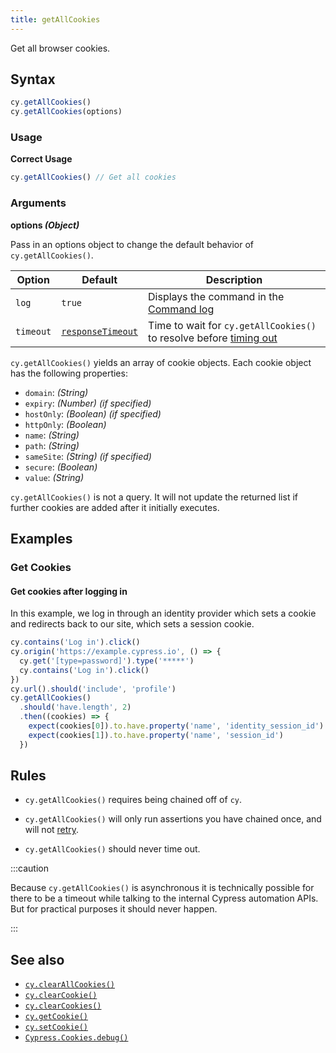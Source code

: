 ```yaml
---
title: getAllCookies
---
```


Get all browser cookies.

## Syntax

```javascript
cy.getAllCookies()
cy.getAllCookies(options)
```

### Usage

<Icon name="check-circle" color="green" /> **Correct Usage**

```javascript
cy.getAllCookies() // Get all cookies
```

### Arguments

<Icon name="angle-right" /> **options _(Object)_**

Pass in an options object to change the default behavior of
`cy.getAllCookies()`.

| Option    | Default                                                     | Description                                                                         |
| --------- | ----------------------------------------------------------- | ----------------------------------------------------------------------------------- |
| `log`     | `true`                                                      | Displays the command in the [Command log](/app/core-concepts/open-mode#Command-Log) |
| `timeout` | [`responseTimeout`](/app/references/configuration#Timeouts) | Time to wait for `cy.getAllCookies()` to resolve before [timing out](#Timeouts)     |

<HeaderYields/>

`cy.getAllCookies()` yields an array of cookie objects. Each cookie object has
the following properties:

- `domain`: _(String)_
- `expiry`: _(Number)_ _(if specified)_
- `hostOnly`: _(Boolean)_ _(if specified)_
- `httpOnly`: _(Boolean)_
- `name`: _(String)_
- `path`: _(String)_
- `sameSite`: _(String)_ _(if specified)_
- `secure`: _(Boolean)_
- `value`: _(String)_

`cy.getAllCookies()` is not a query. It will not update the returned list if
further cookies are added after it initially executes.

## Examples

### Get Cookies

#### Get cookies after logging in

In this example, we log in through an identity provider which sets a cookie and
redirects back to our site, which sets a session cookie.

```javascript
cy.contains('Log in').click()
cy.origin('https://example.cypress.io', () => {
  cy.get('[type=password]').type('*****')
  cy.contains('Log in').click()
})
cy.url().should('include', 'profile')
cy.getAllCookies()
  .should('have.length', 2)
  .then((cookies) => {
    expect(cookies[0]).to.have.property('name', 'identity_session_id')
    expect(cookies[1]).to.have.property('name', 'session_id')
  })
```

## Rules

<HeaderRequirements/>

- `cy.getAllCookies()` requires being chained off of `cy`.

<HeaderAssertions/>

- `cy.getAllCookies()` will only run assertions you have chained once, and will
  not [retry](/app/core-concepts/retry-ability).

<HeaderTimeouts/>

- `cy.getAllCookies()` should never time out.

:::caution

Because `cy.getAllCookies()` is asynchronous it is technically possible for
there to be a timeout while talking to the internal Cypress automation APIs. But
for practical purposes it should never happen.

:::

## See also

- [`cy.clearAllCookies()`](/api/commands/clearallcookies)
- [`cy.clearCookie()`](/api/commands/clearcookie)
- [`cy.clearCookies()`](/api/commands/clearcookies)
- [`cy.getCookie()`](/api/commands/getcookie)
- [`cy.setCookie()`](/api/commands/setcookie)
- [`Cypress.Cookies.debug()`](/api/cypress-api/cookies)
